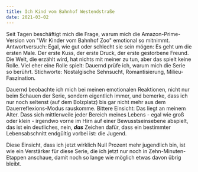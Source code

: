 ```yaml
---
title: Ich Kind vom Bahnhof Westendstraße
date: 2021-03-02
---
```

Seit Tagen beschäftigt mich die Frage, warum mich die Amazon-Prime-Version von "Wir Kinder vom Bahnhof Zoo" emotional so mitnimmt. Antwortversuch: Egal, wie gut oder schlecht sie sein mögen: Es geht um die ersten Male. Der erste Kuss, der erste Druck, der erste gestorbene Freund. Die Welt, die erzählt wird, hat nichts mit meiner zu tun, aber das spielt keine Rolle. Viel eher eine Rolle spielt: Dauernd prüfe ich, warum mich die Serie so berührt. Stichworte: Nostalgische Sehnsucht, Romantisierung, Milieu-Faszination. 

Dauernd beobachte ich mich bei meinen emotionalen Reaktionen, nicht nur beim Schauen der Serie, sondern eigentlich immer, und bemerke, dass ich nur noch seltenst (auf dem Bolzplatz) bis gar nicht mehr aus dem Dauerreflexions-Modus rauskomme. Bittere Einsicht: Das liegt an meinem Alter. Dass sich mittlerweile jeder Bereich meines Lebens - egal wie groß oder klein - irgendwo vorne im Hirn auf einer Bewusstseinsebene abspielt, das ist ein deutliches, nein, ***das*** Zeichen dafür, dass ein bestimmter Lebensabschnitt endgültig vorbei ist: die Jugend. 

Diese Einsicht, dass ich jetzt wirklich Null Prozent mehr jugendlich bin, ist wie ein Verstärker für diese Serie, die ich jetzt nur noch in Zehn-Minuten-Etappen anschaue, damit noch so lange wie möglich etwas davon übrig bleibt.